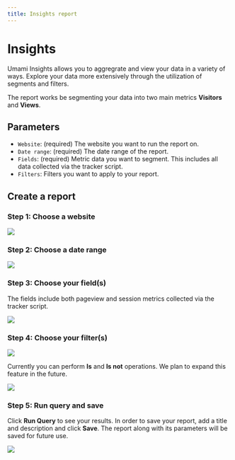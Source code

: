 ```yaml
---
title: Insights report
---
```


# Insights

Umami Insights allows you to aggregrate and view your data in a variety of ways.
Explore your data more extensively through the utilization of segments and filters.

The report works be segmenting your data into two main metrics **Visitors** and **Views**.

## Parameters

- `Website`: (required) The website you want to run the report on.
- `Date range`: (required) The date range of the report.
- `Fields`: (required) Metric data you want to segment. This includes all data collected via the tracker script.
- `Filters`: Filters you want to apply to your report.

## Create a report

### Step 1: Choose a website

<img src="/images/v2/insights-website.png" />

### Step 2: Choose a date range

<img src="/images/v2/insights-date-range.png" />

### Step 3: Choose your field(s)

The fields include both pageview and session metrics collected via the tracker script.

<img src="/images/v2/insights-fields.png" />

### Step 4: Choose your filter(s)

<img src="/images/v2/insights-filter.png" />

Currently you can perform **Is** and **Is not** operations. We plan to expand this feature in the future.

<img src="/images/v2/insights-filter-form.png" />

### Step 5: Run query and save

Click **Run Query** to see your results. In order to save your report, add a title and description and click **Save**.
The report along with its parameters will be saved for future use.

<img src="/images/v2/insights-details.png" />
